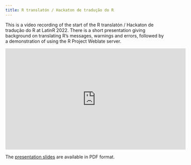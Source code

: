 ```yaml
---
title: R translatón / Hackaton de tradução do R
---
```


This is a video recording of the start of the R translatón / Hackaton de tradução do R at LatinR 2022. There is a short presentation giving background on translating R's messages, warnings and errors, followed by a demonstration of using the R Project Weblate server.

<iframe width="560" height="315"  src="https://www.youtube-nocookie.com/embed/5LURMdf1Uk8" title="R translatón / Hackaton de tradução do R" frameborder="0" allow="accelerometer; autoplay; clipboard-write; encrypted-media; gyroscope; picture-in-picture" allowfullscreen></iframe>

The [presentation slides](https://github.com/beatrizmilz/blog-en/blob/main/talks/es/2022-latinr-translaton/slides_translaton.pdf) are available in PDF format.

